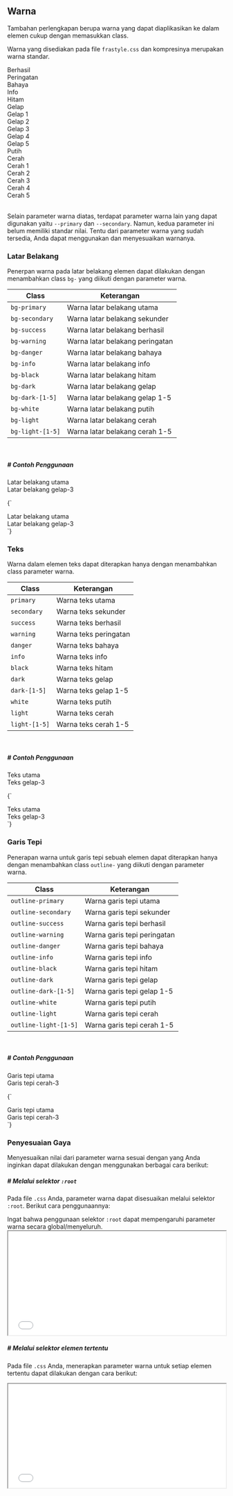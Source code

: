 
## Warna

Tambahan perlengkapan berupa warna yang dapat diaplikasikan ke dalam elemen cukup dengan memasukkan class.

Warna yang disediakan pada file `frastyle.css` dan kompresinya merupakan warna standar.

<div className='row text-center mx-1'>
	<div className='card box-6 box-m-3 bg-success white outline-black p-1'>
		Berhasil
	</div>
	<div className='card box-6 box-m-3 bg-warning white outline-black p-1'>
		Peringatan
	</div>
	<div className='card box-6 box-m-3 bg-danger white outline-black p-1'>
		Bahaya
	</div>
	<div className='card box-6 box-m-3 bg-info white outline-black p-1'>
		Info
	</div>
	<div className='card box-6 box-m-3 bg-black white outline-black p-1'>
		Hitam
	</div>
	<div className='card box-6 box-m-3 bg-dark white outline-black p-1'>
		Gelap
	</div>
	<div className='card box-6 box-m-3 bg-dark-1 white outline-black p-1'>
		Gelap 1
	</div>
	<div className='card box-6 box-m-3 bg-dark-2 white outline-black p-1'>
		Gelap 2
	</div>
	<div className='card box-6 box-m-3 bg-dark-3 white outline-black p-1'>
		Gelap 3
	</div>
	<div className='card box-6 box-m-3 bg-dark-4 white outline-black p-1'>
		Gelap 4
	</div>
	<div className='card box-6 box-m-3 bg-dark-5 white outline-black p-1'>
		Gelap 5
	</div>
	<div className='card box-6 box-m-3 bg-white outline-black p-1'>Putih</div>
	<div className='card box-6 box-m-3 bg-light outline-black p-1'>Cerah</div>
	<div className='card box-6 box-m-3 bg-light-1 outline-black p-1'>
		Cerah 1
	</div>
	<div className='card box-6 box-m-3 bg-light-2 outline-black p-1'>
		Cerah 2
	</div>
	<div className='card box-6 box-m-3 bg-light-3 outline-black p-1'>
		Cerah 3
	</div>
	<div className='card box-6 box-m-3 bg-light-4 outline-black p-1'>
		Cerah 4
	</div>
	<div className='card box-6 box-m-3 bg-light-5 outline-black p-1'>
		Cerah 5
	</div>
</div>

<br />

Selain parameter warna diatas, terdapat parameter warna lain yang dapat digunakan yaitu `--primary` dan `--secondary`. Namun, kedua parameter ini belum memiliki standar nilai. Tentu dari parameter warna yang sudah tersedia, Anda dapat menggunakan dan menyesuaikan warnanya.

### Latar Belakang

Penerpan warna pada latar belakang elemen dapat dilakukan dengan menambahkan class `bg-` yang diikuti dengan parameter warna.

| Class            | Keterangan                      |
| ---------------- | ------------------------------- |
| `bg-primary`     | Warna latar belakang utama      |
| `bg-secondary`   | Warna latar belakang sekunder   |
| `bg-success`     | Warna latar belakang berhasil   |
| `bg-warning`     | Warna latar belakang peringatan |
| `bg-danger`      | Warna latar belakang bahaya     |
| `bg-info`        | Warna latar belakang info       |
| `bg-black`       | Warna latar belakang hitam      |
| `bg-dark`        | Warna latar belakang gelap      |
| `bg-dark-[1-5]`  | Warna latar belakang gelap 1-5  |
| `bg-white`       | Warna latar belakang putih      |
| `bg-light`       | Warna latar belakang cerah      |
| `bg-light-[1-5]` | Warna latar belakang cerah 1-5  |

<br />

##### # Contoh Penggunaan

<div className='bg-primary white text-center p-1'>
	<span>Latar belakang utama</span>
</div>
<div className='bg-dark-3 white text-center p-1'>
	<span>Latar belakang gelap-3</span>
</div>

<CodeBox lang='html'>{`
<div class='bg-primary'>
    <span>Latar belakang utama</span>
</div>
<div class='bg-dark-3'>
    <span>Latar belakang gelap-3</span>
</div>
`}</CodeBox>

### Teks

Warna dalam elemen teks dapat diterapkan hanya dengan menambahkan class parameter warna.

| Class         | Keterangan            |
| ------------- | --------------------- |
| `primary`     | Warna teks utama      |
| `secondary`   | Warna teks sekunder   |
| `success`     | Warna teks berhasil   |
| `warning`     | Warna teks peringatan |
| `danger`      | Warna teks bahaya     |
| `info`        | Warna teks info       |
| `black`       | Warna teks hitam      |
| `dark`        | Warna teks gelap      |
| `dark-[1-5]`  | Warna teks gelap 1-5  |
| `white`       | Warna teks putih      |
| `light`       | Warna teks cerah      |
| `light-[1-5]` | Warna teks cerah 1-5  |

<br />

##### # Contoh Penggunaan

<div className='primary text-center p-1'>
	<span>Teks utama</span>
</div>
<div className='dark-3 text-center p-1'>
	<span>Teks gelap-3</span>
</div>

<CodeBox lang='html'>{`
<div class='primary'>
    <span>Teks utama</span>
</div>
<div class='dark-3'>
    <span>Teks gelap-3</span>
</div>
`}</CodeBox>

### Garis Tepi

Penerapan warna untuk garis tepi sebuah elemen dapat diterapkan hanya dengan menambahkan class `outline-` yang diikuti dengan parameter warna.

| Class                 | Keterangan                  |
| --------------------- | --------------------------- |
| `outline-primary`     | Warna garis tepi utama      |
| `outline-secondary`   | Warna garis tepi sekunder   |
| `outline-success`     | Warna garis tepi berhasil   |
| `outline-warning`     | Warna garis tepi peringatan |
| `outline-danger`      | Warna garis tepi bahaya     |
| `outline-info`        | Warna garis tepi info       |
| `outline-black`       | Warna garis tepi hitam      |
| `outline-dark`        | Warna garis tepi gelap      |
| `outline-dark-[1-5]`  | Warna garis tepi gelap 1-5  |
| `outline-white`       | Warna garis tepi putih      |
| `outline-light`       | Warna garis tepi cerah      |
| `outline-light-[1-5]` | Warna garis tepi cerah 1-5  |

<br />

##### # Contoh Penggunaan

<div className='outline-primary text-center p-1 mb-1'>
	<span>Garis tepi utama</span>
</div>
<div className='outline-light-3 text-center p-1'>
	<span>Garis tepi cerah-3</span>
</div>

<CodeBox lang='html'>{`
<div class='outline-primary'>
    <span>Garis tepi utama</span>
</div>
<div class='outline-light-3'>
    <span>Garis tepi cerah-3</span>
</div>
`}</CodeBox>

### Penyesuaian Gaya

Menyesuaikan nilai dari parameter warna sesuai dengan yang Anda inginkan dapat dilakukan dengan menggunakan berbagai cara berikut:

##### # Melalui selektor `:root`

Pada file `.css` Anda, parameter warna dapat disesuaikan melalui selektor `:root`. Berikut cara penggunaannya:

<div className='alert-warning'>
	<span>
		Ingat bahwa penggunaan selektor <code>:root</code> dapat mempengaruhi
		parameter warna secara global/menyeluruh.
	</span>
</div>

<iframe
	width='100%'
	height='240'
	src='//jsfiddle.net/bagasnur/xgotr6sn/embedded/result,html,css,resources/dark/?fontColor=c3cee3&menuColor=21282c'
	allowfullscreen='allowfullscreen'
	allowpaymentrequest
	style={{
		border: '1px solid var(--dark)',
		borderRadius: '16px',
		overflow: 'hidden',
		marginBottom: '16px',
	}}></iframe>

##### # Melalui selektor elemen tertentu

Pada file `.css` Anda, menerapkan parameter warna untuk setiap elemen tertentu dapat dilakukan dengan cara berikut:

<iframe
	width='100%'
	height='240'
	src='//jsfiddle.net/bagasnur/jofpw0v9/embedded/result,html,css,resources/dark/?fontColor=c3cee3&menuColor=21282c'
	allowfullscreen='allowfullscreen'
	allowpaymentrequest
	style={{
		border: '1px solid var(--dark)',
		borderRadius: '16px',
		overflow: 'hidden',
		marginBottom: '16px',
	}}></iframe>
